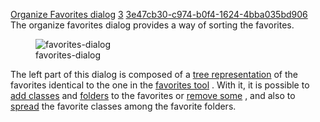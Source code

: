 [[Property:title|Organize Favorites dialog]]
[[Property:weight|3]]
[[Property:uuid|3e47cb30-c974-b0f4-1624-4bba035bd906]]
The organize favorites dialog provides a way of sorting the favorites.


[[Image:favorites-dialog]]  


The left part of this dialog is composed of a [[Favorites tree|tree representation]]  of the favorites identical to the one in the [[Favorites tool|favorites tool]] . 
With it, it is possible to [[New favorite class command|add classes]]  and [[Create favorite folder command|folders]]  to the favorites or [[Remove favorite command|remove some]] , and also to [[Move to Folder command|spread]]  the favorite classes among the favorite folders. 

{{warning|Since the favorites are project-wide, any modifications made in this dialog are reported in all development windows. }}



